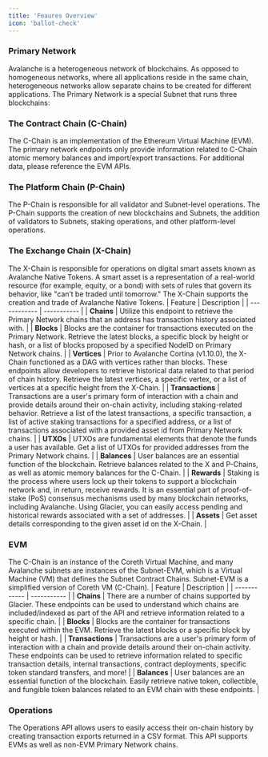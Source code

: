 ```yaml
---
title: 'Feaures Overview'
icon: 'ballot-check'
---
```


### Primary Network ###
Avalanche is a heterogeneous network of blockchains. As opposed to homogeneous networks, where all applications reside in the same chain, heterogeneous networks allow separate chains to be created for different applications. The Primary Network is a special Subnet that runs three blockchains:

### The Contract Chain (C-Chain) ###
The C-Chain is an implementation of the Ethereum Virtual Machine (EVM). The primary network endpoints only provide information related to C-Chain atomic memory balances and import/export transactions. For additional data, please reference the EVM APIs.

### The Platform Chain (P-Chain) ###
The P-Chain is responsible for all validator and Subnet-level operations. The P-Chain supports the creation of new blockchains and Subnets, the addition of validators to Subnets, staking operations, and other platform-level operations.

### The Exchange Chain (X-Chain) ###
The X-Chain is responsible for operations on digital smart assets known as Avalanche Native Tokens. A smart asset is a representation of a real-world resource (for example, equity, or a bond) with sets of rules that govern its behavior, like "can’t be traded until tomorrow." The X-Chain supports the creation and trade of Avalanche Native Tokens.
| Feature      | Description |
| ------------ | ----------- |
| **Chains**   | Utilize this endpoint to retrieve the Primary Network chains that an address has transaction history associated with. |
| **Blocks**   | Blocks are the container for transactions executed on the Primary Network. Retrieve the latest blocks, a specific block by height or hash, or a list of blocks proposed by a specified NodeID on Primary Network chains. |
| **Vertices** | Prior to Avalanche Cortina (v1.10.0), the X-Chain functioned as a DAG with vertices rather than blocks. These endpoints allow developers to retrieve historical data related to that period of chain history. Retrieve the latest vertices, a specific vertex, or a list of vertices at a specific height from the X-Chain. |
| **Transactions** | Transactions are a user's primary form of interaction with a chain and provide details around their on-chain activity, including staking-related behavior. Retrieve a list of the latest transactions, a specific transaction, a list of active staking transactions for a specified address, or a list of transactions associated with a provided asset id from Primary Network chains. |
| **UTXOs** | UTXOs are fundamental elements that denote the funds a user has available. Get a list of UTXOs for provided addresses from the Primary Network chains. |
| **Balances** | User balances are an essential function of the blockchain. Retrieve balances related to the X and P-Chains, as well as atomic memory balances for the C-Chain. |
| **Rewards** | Staking is the process where users lock up their tokens to support a blockchain network and, in return, receive rewards. It is an essential part of proof-of-stake (PoS) consensus mechanisms used by many blockchain networks, including Avalanche. Using Glacier, you can easily access pending and historical rewards associated with a set of addresses. |
| **Assets** | Get asset details corresponding to the given asset id on the X-Chain. |


### EVM ###
The C-Chain is an instance of the Coreth Virtual Machine, and many Avalanche subnets are instances of the Subnet-EVM, which is a Virtual Machine (VM) that defines the Subnet Contract Chains. Subnet-EVM is a simplified version of Coreth VM (C-Chain).
| Feature      | Description |
| ------------ | ----------- |
| **Chains**   | There are a number of chains supported by Glacier. These endpoints can be used to understand which chains are included/indexed as part of the API and retrieve information related to a specific chain. |
| **Blocks**   | Blocks are the container for transactions executed within the EVM. Retrieve the latest blocks or a specific block by height or hash. |
| **Transactions** | Transactions are a user's primary form of interaction with a chain and provide details around their on-chain activity. These endpoints can be used to retrieve information related to specific transaction details, internal transactions, contract deployments, specific token standard transfers, and more! |
| **Balances** | User balances are an essential function of the blockchain. Easily retrieve native token, collectible, and fungible token balances related to an EVM chain with these endpoints. |

### Operations ###
The Operations API allows users to easily access their on-chain history by creating transaction exports returned in a CSV format. This API supports EVMs as well as non-EVM Primary Network chains.
